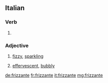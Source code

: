 ==Italian==

===Verb===
{{head|it|present participle}}

# {{present participle of|frizzare|lang=it|nocat=1}}

===Adjective===
{{it-adj|frizzant|e|i}}

# {{label|it|of wine}} [[fizzy]], [[sparkling]]
# {{label|it|of a person}} [[effervescent]], [[bubbly]]

[[de:frizzante]]
[[fr:frizzante]]
[[it:frizzante]]
[[mg:frizzante]]